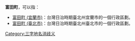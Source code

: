 '''富田町'''，可以指：

* [[富田町_(宜蘭市)|富田町 (宜蘭市)]]：台灣日治時期臺北州宜蘭市的一個行政區劃。
* [[富田町_(臺北市)|富田町 (臺北市)]]：台灣日治時期臺北州臺北市的一個行政區劃。
{{disambig}}
[[Category:三字地名消歧义|Category:三字地名消歧义]]